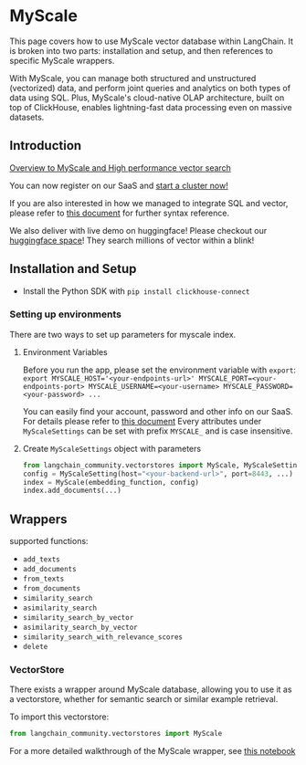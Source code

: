 # MyScale

This page covers how to use MyScale vector database within LangChain.
It is broken into two parts: installation and setup, and then references to specific MyScale wrappers.

With MyScale, you can manage both structured and unstructured (vectorized) data, and perform joint queries and analytics on both types of data using SQL. Plus, MyScale's cloud-native OLAP architecture, built on top of ClickHouse, enables lightning-fast data processing even on massive datasets.

## Introduction

[Overview to MyScale and High performance vector search](https://docs.myscale.com/en/overview/)

You can now register on our SaaS and [start a cluster now!](https://docs.myscale.com/en/quickstart/)

If you are also interested in how we managed to integrate SQL and vector, please refer to [this document](https://docs.myscale.com/en/vector-reference/) for further syntax reference.

We also deliver with live demo on huggingface! Please checkout our [huggingface space](https://huggingface.co/myscale)! They search millions of vector within a blink!

## Installation and Setup

- Install the Python SDK with `pip install clickhouse-connect`

### Setting up environments

There are two ways to set up parameters for myscale index.

1. Environment Variables

   Before you run the app, please set the environment variable with `export`:
   `export MYSCALE_HOST='<your-endpoints-url>' MYSCALE_PORT=<your-endpoints-port> MYSCALE_USERNAME=<your-username> MYSCALE_PASSWORD=<your-password> ...`

   You can easily find your account, password and other info on our SaaS. For details please refer to [this document](https://docs.myscale.com/en/cluster-management/)
   Every attributes under `MyScaleSettings` can be set with prefix `MYSCALE_` and is case insensitive.

2. Create `MyScaleSettings` object with parameters

   ```python
   from langchain_community.vectorstores import MyScale, MyScaleSettings
   config = MyScaleSetting(host="<your-backend-url>", port=8443, ...)
   index = MyScale(embedding_function, config)
   index.add_documents(...)
   ```

## Wrappers

supported functions:

- `add_texts`
- `add_documents`
- `from_texts`
- `from_documents`
- `similarity_search`
- `asimilarity_search`
- `similarity_search_by_vector`
- `asimilarity_search_by_vector`
- `similarity_search_with_relevance_scores`
- `delete`

### VectorStore

There exists a wrapper around MyScale database, allowing you to use it as a vectorstore,
whether for semantic search or similar example retrieval.

To import this vectorstore:

```python
from langchain_community.vectorstores import MyScale
```

For a more detailed walkthrough of the MyScale wrapper, see [this notebook](/docs/integrations/vectorstores/myscale)
